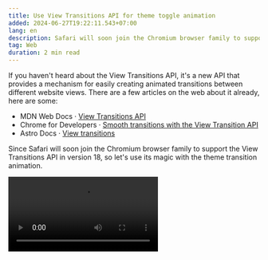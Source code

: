 ```yaml
---
title: Use View Transitions API for theme toggle animation
added: 2024-06-27T19:22:11.543+07:00
lang: en
description: Safari will soon join the Chromium browser family to support the View Transitions API, so let's use its magic.
tag: Web
duration: 2 min read
---
```


If you haven't heard about the View Transitions API, it's a new API that provides a mechanism for easily creating animated transitions between different website views. There are a few articles on the web about it already, here are some:

- <MdnWebDocs /> MDN Web Docs · [View Transitions API](https://developer.mozilla.org/en-US/docs/Web/API/View_Transitions_API)
- <LogosChrome /> Chrome for Developers · [Smooth transitions with the View Transition API](https://developer.chrome.com/docs/web-platform/view-transitions)
- <AstroIcon /> Astro Docs · [View transitions](https://docs.astro.build/en/guides/view-transitions/)

Since Safari will soon join the Chromium browser family to support the View Transitions API in version 18, so let's use its magic with the theme transition animation.


<Video src={themeTransitionAnimation} videoClass="rounded-xl w-2/3 md:w-1/2" />

This animation takes inspiration from [**@hooray**'s snippets](https://github.com/vuejs/vitepress/pull/2347) with some minor tweaks to avoid comflicting with Astro's **View Transitions** feature. You can find my implementation at [<VueFileIcon /> ThemeToggle.vue](https://github.com/vinhphm/site.archive/blob/archives/2024/src/components/ThemeToggle.vue), with some additional CSS rules as shown below:

```css
.theme-transition::view-transition-old(root),
.theme-transition::view-transition-new(root) {
  animation: none;
  mix-blend-mode: normal;
}
.theme-transition::view-transition-old(root) {
  z-index: 1;
}
.theme-transition::view-transition-new(root) {
  z-index: 9999;
}
.theme-transition.dark::view-transition-old(root) {
  z-index: 9999;
}
.theme-transition.dark::view-transition-new(root) {
  z-index: 1;
}
```

Feel free reach out if you have any suggestions. But now it's your turn to have fun with it!
